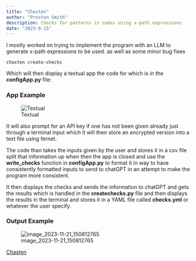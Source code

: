 ```yaml
---
title: "Chasten"
author: "Preston Smith"
description: Checks for patterns in codes using x-path expressions
date: "2023-9-15"
---
```


I mostly worked on trying to implement the program with an LLM to generate x-path expressions to be used. as well as some minor bug fixes

`chasten create-checks`

Which will then display a textual app the code for which is in the **configApp.py** file:

### App Example

![Textual](../images/Textual.png)

It will also prompt for an API key if one has not been given already just through a terminal input which it will then store an encrypted version into a text file using fernet.

The code than takes the inputs given by the user and stores it in a csv file split that information up when then the app is closed and use the **write_checks** function in **configApp.py** to format it in way to have consistently formatted inputs to send to chatGPT in an attempt to make the program more consistent.

It then displays the checks and sends the information to chatGPT and gets the results which is handled in the **createchecks.py** file and then displays the results in the terminal and stores it in a YAML file called **checks.yml** or whatever the user specify.

### Output Example

![image_2023-11-21_150812765](../images/output.png)

[Chasten](https://github.com/AstuteSource/chasten)
